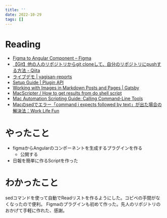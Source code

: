 ```yaml
---
title: ''
date: 2022-10-29
tags: []
---
```


# Reading
- [Figma to Angular Component – Figma](https://www.figma.com/community/plugin/1168046591273166419/Figma-to-Angular-Component)
- [【Git】他の人のリポジトリからgit cloneして、自分のリポジトリにpushする方法 - Qiita](https://qiita.com/S42100254h/items/fcbead402f711c091f8b)
- [ライブデモ | yagisan-reports](https://demo.yagisan.app/)
- [Setup Guide | Plugin API](https://www.figma.com/plugin-docs/setup)
- [Working with Images in Markdown Posts and Pages | Gatsby](https://www.gatsbyjs.com/docs/working-with-images-in-markdown/#configuring-for-images-and-posts-in-different-directories)
- [MacScripter / How to get results from do shell script](https://macscripter.net/viewtopic.php?id=4913)
- [Mac Automation Scripting Guide: Calling Command-Line Tools](https://developer.apple.com/library/archive/documentation/LanguagesUtilities/Conceptual/MacAutomationScriptingGuide/CallCommandLineUtilities.html)
- [Macのsedでエラー「command i expects  followed by text」が出た場合の解決法：Work Life Fun](https://worklifefun.net/difference-of-sed-between-mac-and-linux/)

# やったこと
- figmaからAngularのコンポーネントを生成するプラグインを作る
  - 公開する
- 日報を簡単に作るScriptを作った

# わかったこと
sedコマンドを使って自動でReadリストを作るようにした。コピペの手間がなくなったので便利。
Figmaのプラグインも初めて作った。先人のリポジトリのおかげて手軽に作れた、感謝。

